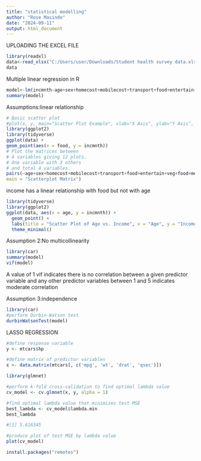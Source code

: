 ---
title: "statistical modelling"
author: "Rose Masinde"
date: "2024-09-11"
output: html_document
---

UPLOADING THE EXCEL FILE

```{r}
library(readxl)
data<-read_xlsx("C:/Users/user/Downloads/Student health survey data.xlsx")
data
```

Multiple linear regression in R

```{r}
model<-lm(incmnth~age+sex+homecost+mobilecost+transport+food+entertain+veg+food+medication+height+weight,data=data)
summary(model)
```

Assumptions:linear relationship

```{r}
# Basic scatter plot
#plot(x, y, main="Scatter Plot Example", xlab="X Axis", ylab="Y Axis", pch=19, col="blue")
library(ggplot2)
library(tidyverse)
ggplot(data) +
geom_point(aes(x = food, y = incmnth))
# Plot the matrices between
# 4 variables giving 12 plots.
# One variable with 3 others
# and total 4 variables.
pairs(~age+sex+homecost+mobilecost+transport+food+entertain+veg+food+medication+height+weight, data = data,
main = "Scatterplot Matrix")
```

income has a linear relationship with food but not with age

```{r}
library(tidyverse)
library(ggplot2)
ggplot(data, aes(x = age, y = incmnth)) +
  geom_point() +
  labs(title = "Scatter Plot of Age vs. Income", x = "Age", y = "Income") +
  theme_minimal()
```

Assumption 2:No multicollinearity

```{r}
library(car)
summary(model)
vif(model)
```

A value of 1 vif indicates there is no correlation between a given predictor variable and any other predictor variables between 1 and 5 indicates moderate correlation

Assumption 3:independence

```{r}
library(car)
#perform Durbin-Watson test
durbinWatsonTest(model)
```

LASSO REGRESSION

```{r}
#define response variable
y <- mtcars$hp

#define matrix of predictor variables
x <- data.matrix(mtcars[, c('mpg', 'wt', 'drat', 'qsec')])


```

```{r}
library(glmnet)

#perform k-fold cross-validation to find optimal lambda value
cv_model <- cv.glmnet(x, y, alpha = 1)

#find optimal lambda value that minimizes test MSE
best_lambda <- cv_model$lambda.min
best_lambda

#[1] 5.616345

#produce plot of test MSE by lambda value
plot(cv_model) 

```

```{r}
install.packages("remotes")
```
